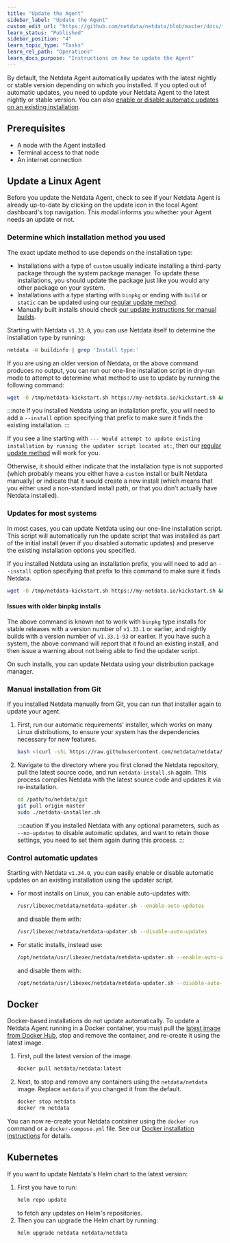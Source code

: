 ```yaml
---
title: "Update the Agent"
sidebar_label: "Update the Agent"
custom_edit_url: "https://github.com/netdata/netdata/blob/master/docs/tasks/operations/update-the-agent.md"
learn_status: "Published"
sidebar_position: "4"
learn_topic_type: "Tasks"
learn_rel_path: "Operations"
learn_docs_purpose: "Instructions on how to update the Agent"
---
```


By default, the Netdata Agent automatically updates with the latest nightly or stable version depending on which
you installed. If you opted out of automatic updates, you need to update your Netdata Agent to the latest nightly
or stable version. You can
also [enable or disable automatic updates on an existing installation](#control-automatic-updates).

## Prerequisites

- A node with the Agent installed
- Terminal access to that node
- An internet connection

## Update a Linux Agent

Before you update the Netdata Agent, check to see if your Netdata Agent is already up-to-date by clicking on the update
icon in the local Agent dashboard's top navigation. This modal informs you whether your Agent needs an update or not.

### Determine which installation method you used

The exact update method to use depends on the installation type:

- Installations with a type of `custom` usually indicate installing a third-party package through the system
  package manager. To update these installations, you should update the package just like you would any other package
  on your system.
- Installations with a type starting with `binpkg` or ending with `build` or `static` can be updated using
  our [regular update method](#updates-for-most-systems).
- Manually built installs should check [our update instructions for manual builds](#manual-installation-from-git).

Starting with Netdata `v1.33.0`, you can use Netdata itself to determine the installation type by running:

```bash
netdata -W buildinfo | grep 'Install type:'
```

If you are using an older version of Netdata, or the above command produces no output, you can run our one-line
installation script in dry-run mode to attempt to determine what method to use to update by running the following
command:

```bash
wget -O /tmp/netdata-kickstart.sh https://my-netdata.io/kickstart.sh && sh /tmp/netdata-kickstart.sh --dry-run
```

:::note
If you installed Netdata using an installation prefix, you will need to add a `--install` option specifying that prefix
to make sure it finds the existing installation.
:::

If you see a line starting with `--- Would attempt to update existing installation by running the updater script
located at:`, then our [regular update method](#updates-for-most-systems) will work for you.

Otherwise, it should either indicate that the installation type is not supported (which probably means you either have
a `custom` install or built Netdata manually) or indicate that it would create a new install (which means that
you either used a non-standard install path, or that you don’t actually have Netdata installed).

### Updates for most systems

In most cases, you can update Netdata using our one-line installation script. This script will automatically
run the update script that was installed as part of the initial install (even if you disabled automatic updates)
and preserve the existing installation options you specified.

If you installed Netdata using an installation prefix, you will need to add an `--install` option specifying
that prefix to this command to make sure it finds Netdata.

```bash
wget -O /tmp/netdata-kickstart.sh https://my-netdata.io/kickstart.sh && sh /tmp/netdata-kickstart.sh
```

#### Issues with older binpkg installs

The above command is known not to work with `binpkg` type installs for stable releases with a version number of
`v1.33.1` or earlier, and nightly builds with a version number of `v1.33.1-93` or earlier. If you have such a system,
the above command will report that it found an existing install, and then issue a warning about not being able to
find the updater script.

On such installs, you can update Netdata using your distribution package manager.

### Manual installation from Git

If you
installed Netdata manually from Git, you can run that installer again
to update your agent.

1. First, run our automatic requirements' installer, which works on many Linux distributions, to
   ensure your system has the dependencies necessary for new features.

    ```bash
    bash <(curl -sSL https://raw.githubusercontent.com/netdata/netdata/master/packaging/installer/install-required-packages.sh)
    ```

2. Navigate to the directory where you first cloned the Netdata repository, pull the latest source code, and run
   `netdata-install.sh` again. This process compiles Netdata with the latest source code and updates it via
   re-installation.

    ```bash
    cd /path/to/netdata/git
    git pull origin master
    sudo ./netdata-installer.sh
    ```

   :::caution
   If you installed Netdata with any optional parameters, such as `--no-updates` to disable automatic updates, and
   want to retain those settings, you need to set them again during this process.
   :::

### Control automatic updates

Starting with Netdata `v1.34.0`, you can easily enable or disable automatic updates on an existing installation
using the updater script.

- For most installs on Linux, you can enable auto-updates with:

    ```bash
    /usr/libexec/netdata/netdata-updater.sh --enable-auto-updates
    ```

  and disable them with:

    ```bash
    /usr/libexec/netdata/netdata-updater.sh --disable-auto-updates
    ```

- For static installs, instead use:

    ```bash
    /opt/netdata/usr/libexec/netdata/netdata-updater.sh --enable-auto-updates
    ```

  and disable them with:

    ```bash
    /opt/netdata/usr/libexec/netdata/netdata-updater.sh --disable-auto-updates
    ```

## Docker

Docker-based installations do not update automatically. To update a Netdata Agent running in a Docker container, you
must pull the [latest image from Docker Hub](https://hub.docker.com/r/netdata/netdata), stop and remove the container,
and re-create it using the latest image.

1. First, pull the latest version of the image.

    ```bash
    docker pull netdata/netdata:latest
    ```

2. Next, to stop and remove any containers using the `netdata/netdata` image. Replace `netdata` if you changed it from
   the
   default.

    ```bash
    docker stop netdata
    docker rm netdata
    ```

You can now re-create your Netdata container using the `docker run` command or a `docker-compose.yml` file. See
our [Docker
installation instructions](https://github.com/netdata/netdata/blob/master/docs/tasks/setup/deploy-the-agent.md)
for details.

## Kubernetes

If you want to update Netdata's Helm chart to the latest version:

1. First you have to run:
    ```bash
    helm repo update
    ```
   to fetch any updates on Helm's repositories.
2. Then you can upgrade the Helm chart by running:
    ```bash
    helm upgrade netdata netdata/netdata
    ```
